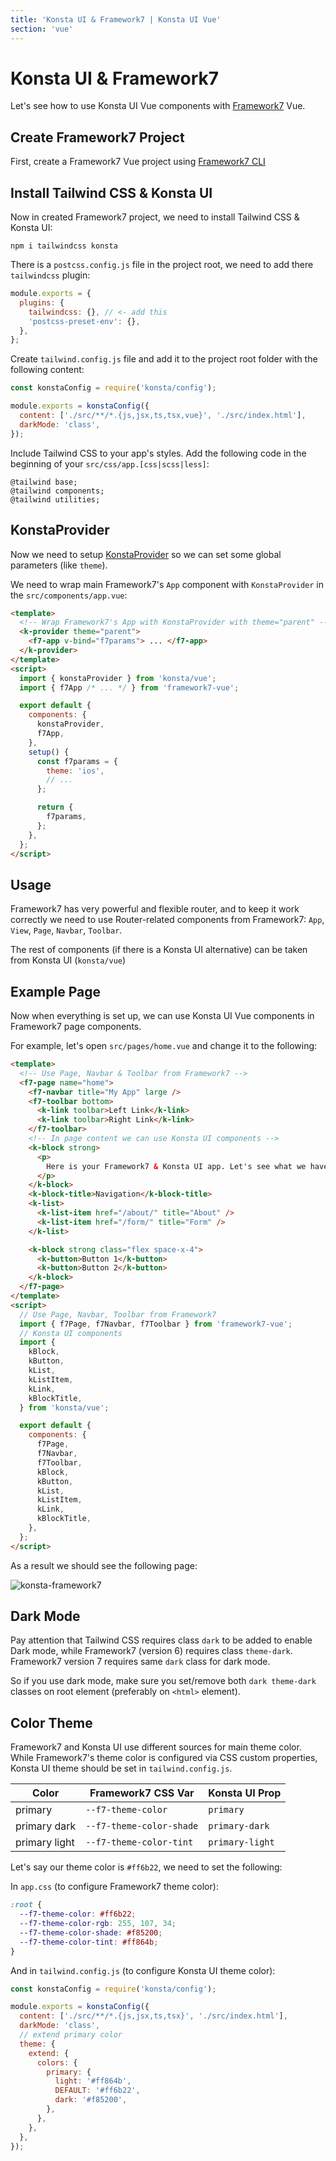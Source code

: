 ```yaml
---
title: 'Konsta UI & Framework7 | Konsta UI Vue'
section: 'vue'
---
```


# Konsta UI & Framework7

Let's see how to use Konsta UI Vue components with [Framework7](https://framework7.io) Vue.

## Create Framework7 Project

First, create a Framework7 Vue project using [Framework7 CLI](https://framework7.io/cli)

## Install Tailwind CSS & Konsta UI

Now in created Framework7 project, we need to install Tailwind CSS & Konsta UI:

```
npm i tailwindcss konsta
```

There is a `postcss.config.js` file in the project root, we need to add there `tailwindcss` plugin:

```js
module.exports = {
  plugins: {
    tailwindcss: {}, // <- add this
    'postcss-preset-env': {},
  },
};
```

Create `tailwind.config.js` file and add it to the project root folder with the following content:

```js
const konstaConfig = require('konsta/config');

module.exports = konstaConfig({
  content: ['./src/**/*.{js,jsx,ts,tsx,vue}', './src/index.html'],
  darkMode: 'class',
});
```

Include Tailwind CSS to your app's styles. Add the following code in the beginning of your `src/css/app.[css|scss|less]`:

```
@tailwind base;
@tailwind components;
@tailwind utilities;
```

## KonstaProvider

Now we need to setup [KonstaProvider](/vue/konsta-provider) so we can set some global parameters (like `theme`).

We need to wrap main Framework7's `App` component with `KonstaProvider` in the `src/components/app.vue`:

```html
<template>
  <!-- Wrap Framework7's App with KonstaProvider with theme="parent" -->
  <k-provider theme="parent">
    <f7-app v-bind="f7params"> ... </f7-app>
  </k-provider>
</template>
<script>
  import { konstaProvider } from 'konsta/vue';
  import { f7App /* ... */ } from 'framework7-vue';

  export default {
    components: {
      konstaProvider,
      f7App,
    },
    setup() {
      const f7params = {
        theme: 'ios',
        // ...
      };

      return {
        f7params,
      };
    },
  };
</script>
```

## Usage

Framework7 has very powerful and flexible router, and to keep it work correctly we need to use Router-related components from Framework7: `App`, `View`, `Page`, `Navbar`, `Toolbar`.

The rest of components (if there is a Konsta UI alternative) can be taken from Konsta UI (`konsta/vue`)

## Example Page

Now when everything is set up, we can use Konsta UI Vue components in Framework7 page components.

For example, let's open `src/pages/home.vue` and change it to the following:

```html
<template>
  <!-- Use Page, Navbar & Toolbar from Framework7 -->
  <f7-page name="home">
    <f7-navbar title="My App" large />
    <f7-toolbar bottom>
      <k-link toolbar>Left Link</k-link>
      <k-link toolbar>Right Link</k-link>
    </f7-toolbar>
    <!-- In page content we can use Konsta UI components -->
    <k-block strong>
      <p>
        Here is your Framework7 & Konsta UI app. Let's see what we have here.
      </p>
    </k-block>
    <k-block-title>Navigation</k-block-title>
    <k-list>
      <k-list-item href="/about/" title="About" />
      <k-list-item href="/form/" title="Form" />
    </k-list>

    <k-block strong class="flex space-x-4">
      <k-button>Button 1</k-button>
      <k-button>Button 2</k-button>
    </k-block>
  </f7-page>
</template>
<script>
  // Use Page, Navbar, Toolbar from Framework7
  import { f7Page, f7Navbar, f7Toolbar } from 'framework7-vue';
  // Konsta UI components
  import {
    kBlock,
    kButton,
    kList,
    kListItem,
    kLink,
    kBlockTitle,
  } from 'konsta/vue';

  export default {
    components: {
      f7Page,
      f7Navbar,
      f7Toolbar,
      kBlock,
      kButton,
      kList,
      kListItem,
      kLink,
      kBlockTitle,
    },
  };
</script>
```

As a result we should see the following page:

<img
  class="max-w-[375px] w-full border border-black border-opacity-10 rounded-lg"
  src="/images/docs/k-framework7.png"
  alt="konsta-framework7"
/>

## Dark Mode

Pay attention that Tailwind CSS requires class `dark` to be added to enable Dark mode, while Framework7 (version 6) requires class `theme-dark`. Framework7 version 7 requires same `dark` class for dark mode.

So if you use dark mode, make sure you set/remove both `dark theme-dark` classes on root element (preferably on `<html>` element).

## Color Theme

Framework7 and Konsta UI use different sources for main theme color. While Framework7's theme color is configured via CSS custom properties, Konsta UI theme should be set in `tailwind.config.js`.

| Color         | Framework7 CSS Var       | Konsta UI Prop  |
| ------------- | ------------------------ | --------------- |
| primary       | `--f7-theme-color`       | `primary`       |
| primary dark  | `--f7-theme-color-shade` | `primary-dark`  |
| primary light | `--f7-theme-color-tint`  | `primary-light` |

Let's say our theme color is <span class="inline-block h-[1em] w-[1em] bg-[#ff6b22] align-middle" /> `#ff6b22`, we need to set the following:

In `app.css` (to configure Framework7 theme color):

```css
:root {
  --f7-theme-color: #ff6b22;
  --f7-theme-color-rgb: 255, 107, 34;
  --f7-theme-color-shade: #f85200;
  --f7-theme-color-tint: #ff864b;
}
```

And in `tailwind.config.js` (to configure Konsta UI theme color):

```js
const konstaConfig = require('konsta/config');

module.exports = konstaConfig({
  content: ['./src/**/*.{js,jsx,ts,tsx}', './src/index.html'],
  darkMode: 'class',
  // extend primary color
  theme: {
    extend: {
      colors: {
        primary: {
          light: '#ff864b',
          DEFAULT: '#ff6b22',
          dark: '#f85200',
        },
      },
    },
  },
});
```

